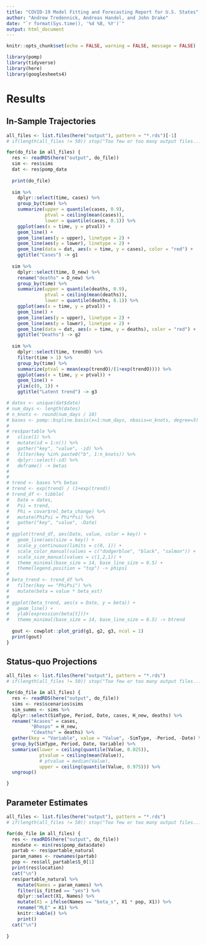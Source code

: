 ```yaml
---
title: "COVID-19 Model Fitting and Forecasting Report for U.S. States"
author: "Andrew Tredennick, Andreas Handel, and John Drake"
date: "`r format(Sys.time(), '%d %B, %Y')`"
output: html_document
---
```


```r
knitr::opts_chunk$set(echo = FALSE, warning = FALSE, message = FALSE)
```

```r
library(pomp)
library(tidyverse)
library(here)
library(googlesheets4)
```


# Results

## In-Sample Trajectories

```r
all_files <- list.files(here("output"), pattern = "*.rds")[-1]
# if(length(all_files != 50)) stop("Too few or too many output files...")

for(do_file in all_files) {
  res <- readRDS(here("output", do_file))
  sim <- res$sims
  dat <- res$pomp_data
  
  print(do_file)
  
  sim %>%
    dplyr::select(time, cases) %>%
    group_by(time) %>%
    summarize(upper = quantile(cases, 0.9),
              ptval = ceiling(mean(cases)),
              lower = quantile(cases, 0.1)) %>%
    ggplot(aes(x = time, y = ptval)) +
    geom_line() +
    geom_line(aes(y = upper), linetype = 2) +
    geom_line(aes(y = lower), linetype = 2) +
    geom_line(data = dat, aes(x = time, y = cases), color = "red") +
    ggtitle("Cases") -> g1
  
  sim %>%
    dplyr::select(time, D_new) %>%
    rename("deaths" = D_new) %>%
    group_by(time) %>%
    summarize(upper = quantile(deaths, 0.9),
              ptval = ceiling(mean(deaths)),
              lower = quantile(deaths, 0.1)) %>%
    ggplot(aes(x = time, y = ptval)) +
    geom_line() +
    geom_line(aes(y = upper), linetype = 2) +
    geom_line(aes(y = lower), linetype = 2) +
    geom_line(data = dat, aes(x = time, y = deaths), color = "red") +
    ggtitle("Deaths") -> g2
  
  sim %>%
    dplyr::select(time, trendO) %>%
    filter(time > 1) %>%
    group_by(time) %>%
    summarize(ptval = mean(exp(trendO)/(1+exp(trendO)))) %>%
    ggplot(aes(x = time, y = ptval)) +
    geom_line() +
    ylim(c(0, 1)) +
    ggtitle("Latent trend") -> g3

# dates <- unique(dat$date)
# num_days <- length(dates)
# n_knots <- round(num_days / 10)
# bases <- pomp::bspline.basis(x=1:num_days, nbasis=n_knots, degree=3)
# 
# res$partable %>%
#   slice(1) %>%
#   mutate(id = 1:n()) %>%
#   gather("key", "value", -id) %>%
#   filter(key %in% paste0("b", 1:n_knots)) %>%
#   dplyr::select(-id) %>%
#   deframe() -> betas
# 
# 
# trend <- bases %*% betas
# trend <- exp(trend) / (1+exp(trend))
# trend_df <- tibble(
#   Date = dates,
#   Psi = trend,
#   Phi = covar$rel_beta_change) %>%
#   mutate(PhiPsi = Phi*Psi) %>%
#   gather("key", "value", -Date)
# 
# ggplot(trend_df, aes(Date, value, color = key)) +
#   geom_line(aes(size = key)) +
#   scale_y_continuous(limits = c(0, 1)) +
#   scale_color_manual(values = c("dodgerblue", "black", "salmon")) +
#   scale_size_manual(values = c(1,2,1)) +
#   theme_minimal(base_size = 14, base_line_size = 0.5) +
#   theme(legend.position = "top") -> phipsi
# 
# beta_trend <- trend_df %>%
#   filter(key == "PhiPsi") %>%
#   mutate(beta = value * beta_est)
# 
# ggplot(beta_trend, aes(x = Date, y = beta)) +
#   geom_line() +
#   ylab(expression(beta[t]))+
#   theme_minimal(base_size = 14, base_line_size = 0.5) -> btrend
  
  gout <- cowplot::plot_grid(g1, g2, g3, ncol = 1)
  print(gout)
}
``` 

## Status-quo Projections

```r
all_files <- list.files(here("output"), pattern = "*.rds")
# if(length(all_files != 50)) stop("Too few or too many output files...")

for(do_file in all_files) {
  res <- readRDS(here("output", do_file))
  sims <- res$scenarios$sims
  sim_summs <- sims %>%
  dplyr::select(SimType, Period, Date, cases, H_new, deaths) %>%
  rename("Acases" = cases,
         "Bhosps" = H_new,
         "Cdeaths" = deaths) %>%
  gather(key = "Variable", value = "Value", -SimType, -Period, -Date) %>%
  group_by(SimType, Period, Date, Variable) %>%
  summarise(lower = ceiling(quantile(Value, 0.025)),
            ptvalue = ceiling(mean(Value)),
            # ptvalue = median(Value),
            upper = ceiling(quantile(Value, 0.975))) %>%
  ungroup()

}
```

## Parameter Estimates
```r
all_files <- list.files(here("output"), pattern = "*.rds")
# if(length(all_files != 50)) stop("Too few or too many output files...")

for(do_file in all_files) {
  res <- readRDS(here("output", do_file))
  mindate <- min(res$pomp_data$date)
  partab <- res$partable_natural
  param_names <- rownames(partab)
  pop <- res$all_partable$S_0[1]
  print(res$location)
  cat("\n")
  res$partable_natural %>%
    mutate(Names = param_names) %>%
    filter(is_fitted == "yes") %>%
    dplyr::select(X1, Names) %>%
    mutate(X1 = ifelse(Names == "beta_s", X1 * pop, X1)) %>%
    rename("MLE" = X1) %>%
    knitr::kable() %>%
    print()
  cat("\n")
    
}
```